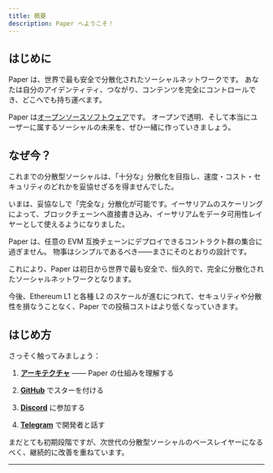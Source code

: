 ```yaml
---
title: 概要
description: Paper へようこそ！
---
```


## はじめに

Paper は、世界で最も安全で分散化されたソーシャルネットワークです。
あなたは自分のアイデンティティ、つながり、コンテンツを完全にコントロールでき、どこへでも持ち運べます。

Paper は[オープンソースソフトウェア](https://github.com/on-paper/ink)です。
オープンで透明、そして本当にユーザーに属するソーシャルの未来を、ぜひ一緒に作っていきましょう。

## なぜ今？

これまでの分散型ソーシャルは、「十分な」分散化を目指し、速度・コスト・セキュリティのどれかを妥協せざるを得ませんでした。

いまは、妥協なしで「完全な」分散化が可能です。イーサリアムのスケーリングによって、ブロックチェーンへ直接書き込み、イーサリアムをデータ可用性レイヤーとして使えるようになりました。

Paper は、任意の EVM 互換チェーンにデプロイできるコントラクト群の集合に過ぎません。
物事はシンプルであるべき——まさにそのとおりの設計です。

これにより、Paper は初日から世界で最も安全で、恒久的で、完全に分散化されたソーシャルネットワークとなります。

今後、Ethereum L1 と各種 L2 のスケールが進むにつれて、セキュリティや分散性を損なうことなく、Paper での投稿コストはより低くなっていきます。

## はじめ方

さっそく触ってみましょう：

1. **[アーキテクチャ](./architecture)** —— Paper の仕組みを理解する

2. **[GitHub](https://github.com/on-paper/ink)** でスターを付ける

3. **[Discord](https://discord.gg/VQ72d2yHge)** に参加する

4. **[Telegram](https://t.me/globalcartel)** で開発者と話す

まだとても初期段階ですが、次世代の分散型ソーシャルのベースレイヤーになるべく、継続的に改善を重ねています。

---
